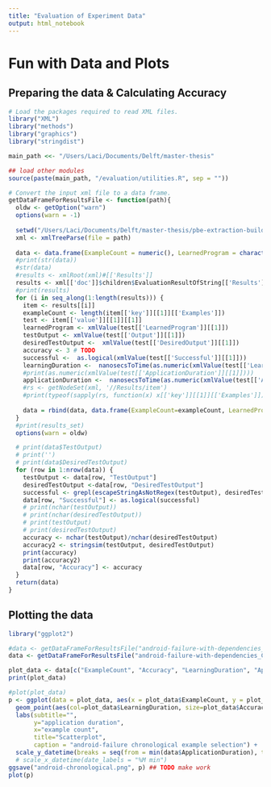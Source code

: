 ```yaml
---
title: "Evaluation of Experiment Data"
output: html_notebook
---
```

# Fun with Data and Plots

## Preparing the data & Calculating Accuracy

```r
# Load the packages required to read XML files.
library("XML")
library("methods")
library("graphics")
library("stringdist")

main_path <<- "/Users/Laci/Documents/Delft/master-thesis"

## load other modules
source(paste(main_path, "/evaluation/utilities.R", sep = ""))

# Convert the input xml file to a data frame.
getDataFrameForResultsFile <- function(path){
  oldw <- getOption("warn")
  options(warn = -1)
  
  setwd("/Users/Laci/Documents/Delft/master-thesis/pbe-extraction-buildlogs/results")
  xml <- xmlTreeParse(file = path)
  
  data <- data.frame(ExampleCount = numeric(), LearnedProgram = character(), TestOutput = character(), DesiredTestOutput = character(), Accuracy = numeric(), Successful = logical(), LearningDuration = as.POSIXct(character()), ApplicationDuration = as.POSIXct(character()), stringsAsFactors=FALSE)
  #print(str(data))
  #str(data)
  #results <- xmlRoot(xml)#[['Results']]
  results <- xml[['doc']]$children$EvaluationResultOfString[['Results']]
  #print(results)
  for (i in seq_along(1:length(results))) {
    item <- results[[i]]
    exampleCount <- length(item[['key']][[1]][['Examples']])
    test <- item[['value']][[1]][[1]]
    learnedProgram <- xmlValue(test[['LearnedProgram']][[1]])
    testOutput <- xmlValue(test[['Output']][[1]])
    desiredTestOutput <-  xmlValue(test[['DesiredOutput']][[1]])
    accuracy <- 3 # TODO
    successful <-  as.logical(xmlValue(test[['Successful']][[1]]))
    learningDuration <-  nanosecsToTime(as.numeric(xmlValue(test[['LearningDuration']][[1]])))
    #print(as.numeric(xmlValue(test[['ApplicationDuration']][[1]])))
    applicationDuration <-  nanosecsToTime(as.numeric(xmlValue(test[['ApplicationDuration']][[1]])))
    #rs <- getNodeSet(xml, '//Results/item')
    #print(typeof(sapply(rs, function(x) x[['key']][[1]][['Examples']])[[1]]))#[[0]][['Examples']])
    
    data = rbind(data, data.frame(ExampleCount=exampleCount, LearnedProgram = learnedProgram, TestOutput=testOutput, DesiredTestOutput=desiredTestOutput, Accuracy=accuracy, Successful=successful, LearningDuration=learningDuration, ApplicationDuration=applicationDuration, stringsAsFactors=FALSE))
  }
  #print(results_set)
  options(warn = oldw)

  # print(data$TestOutput)
  # print('')
  # print(data$DesiredTestOutput)
  for (row in 1:nrow(data)) {
    testOutput <- data[row, "TestOutput"]
    desiredTestOutput <-data[row, "DesiredTestOutput"]
    successful <- grepl(escapeStringAsNotRegex(testOutput), desiredTestOutput)
    data[row, "Successful"] <- as.logical(successful)
    # print(nchar(testOutput))
    # print(nchar(desiredTestOutput))
    # print(testOutput)
    # print(desiredTestOutput)
    accuracy <- nchar(testOutput)/nchar(desiredTestOutput)
    accuracy2 <- stringsim(testOutput, desiredTestOutput)
    print(accuracy)
    print(accuracy2)
    data[row, "Accuracy"] <- accuracy
  }
  return(data)
}
```


## Plotting the data
```r
library("ggplot2")

#data <- getDataFrameForResultsFile("android-failure-with-dependencies_ManualSelection.xml")
data <- getDataFrameForResultsFile("android-failure-with-dependencies_ChronologicalSelection.xml")

plot_data <- data[c("ExampleCount", "Accuracy", "LearningDuration", "ApplicationDuration")]
print(plot_data)

#plot(plot_data)
p <- ggplot(data = plot_data, aes(x = plot_data$ExampleCount, y = plot_data$ApplicationDuration)) + 
  geom_point(aes(col=plot_data$LearningDuration, size=plot_data$Accuracy)) + 
  labs(subtitle="", 
       y="application duration", 
       x="example count", 
       title="Scatterplot", 
       caption = "android-failure chronological example selection") +
  scale_y_datetime(breaks = seq(from = min(data$ApplicationDuration), to = max(data$ApplicationDuration), by = 0.04), date_labels = "%OS3 sec")
  # scale_x_datetime(date_labels = "%M min")
ggsave("android-chronological.png", p) ## TODO make work
plot(p)
```